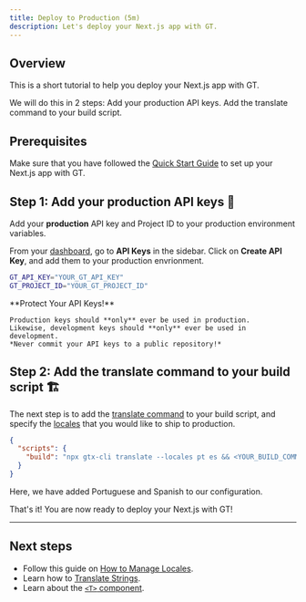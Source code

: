 ```yaml
---
title: Deploy to Production (5m)
description: Let's deploy your Next.js app with GT.
---
```


## Overview

This is a short tutorial to help you deploy your Next.js app with GT.

We will do this in 2 steps:
<Steps>
  <Step>
    Add your production API keys.
  </Step>
  <Step>
    Add the translate command to your build script.
  </Step>
</Steps>

## Prerequisites

Make sure that you have followed the [Quick Start Guide](/docs/next/tutorials/quickstart) to set up your Next.js app with GT.

## Step 1: Add your production API keys 🔑

Add your **production** API key and Project ID to your production environment variables.

From your [dashboard](https://www.generaltranslation.com/signin), go to **API Keys** in the sidebar.
Click on **Create API Key**, and add them to your production envrionment.

```bash copy
GT_API_KEY="YOUR_GT_API_KEY"
GT_PROJECT_ID="YOUR_GT_PROJECT_ID"
```

<Callout type="warn">
    **Protect Your API Keys!**

    Production keys should **only** ever be used in production.
    Likewise, development keys should **only** ever be used in development.
    *Never commit your API keys to a public repository!*
</Callout>

## Step 2: Add the translate command to your build script 🏗️

The next step is to add the [translate command](/docs/cli/translate) to your build script,
and specify the [locales](/docs/reference/supported-locales) that you would like to ship to production.

```json title="package.json" copy
{
  "scripts": {
    "build": "npx gtx-cli translate --locales pt es && <YOUR_BUILD_COMMAND>"
  }
}
```
Here, we have added Portuguese and Spanish to our configuration.


That's it! You are now ready to deploy your Next.js with GT!

---

## Next steps
 * Follow this guide on [How to Manage Locales](/docs/next/reference/locale-management).
 * Learn how to [Translate Strings](/docs/next/reference/translating-strings).
 * Learn about the [`<T>` component](/docs/usage/t).

